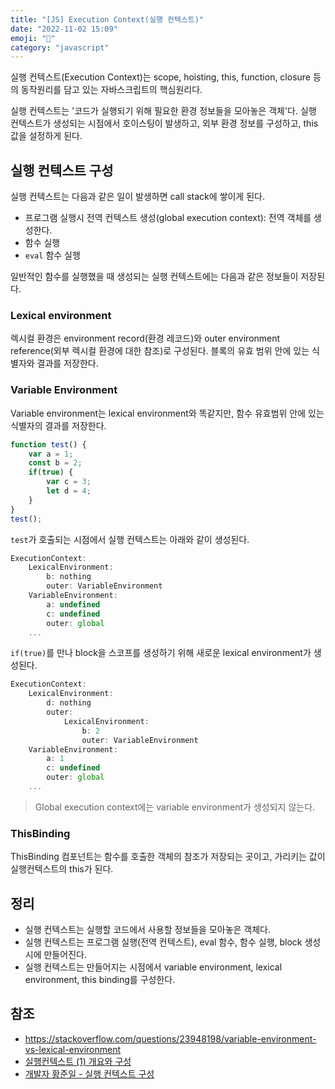 ```yaml
---
title: "[JS] Execution Context(실행 컨텍스트)"
date: "2022-11-02 15:09"
emoji: "🍳"
category: "javascript"
---
```


실행 컨텍스트(Execution Context)는 scope, hoisting, this, function, closure 등의 동작원리를 담고 있는 자바스크립트의 핵심원리다.

실행 컨텍스트는 '코드가 실행되기 위해 필요한 환경 정보들을 모아놓은 객체'다. 실행 컨텍스트가 생성되는 시점에서 호이스팅이 발생하고, 외부 환경 정보를 구성하고, this 값을 설정하게 된다.
## 실행 컨텍스트 구성
실행 컨텍스트는 다음과 같은 일이 발생하면 call stack에 쌓이게 된다.
- 프로그램 실행시 전역 컨텍스트 생성(global execution context): 전역 객체를 생성한다.
- 함수 실행
- `eval` 함수 실행

일반적인 함수를 실행했을 때 생성되는 실행 컨텍스트에는 다음과 같은 정보들이 저장된다.
### Lexical environment
렉시컬 환경은 environment record(환경 레코드)와 outer environment reference(외부 렉시컬 환경에 대한 참조)로 구성된다. 블록의 유효 범위 안에 있는 식별자와 결과를 저장한다.

### Variable Environment
Variable environment는 lexical environment와 똑같지만, 함수 유효범위 안에 있는 식별자의 결과를 저장한다.
```js
function test() {
	var a = 1;
	const b = 2;
	if(true) {
		var c = 3;
		let d = 4;
	}
}
test();
```
`test`가 호출되는 시점에서 실행 컨텍스트는 아래와 같이 생성된다.
```js
ExecutionContext:
	LexicalEnvironment:
		b: nothing
		outer: VariableEnvironment
	VariableEnvironment:
		a: undefined
		c: undefined
		outer: global
	...
```
`if(true)`를 만나 block을 스코프를 생성하기 위해 새로운 lexical environment가 생성된다.
```js
ExecutionContext:
	LexicalEnvironment:
		d: nothing
		outer:
			LexicalEnvironment:
				b: 2
				outer: VariableEnvironment
	VariableEnvironment:
		a: 1
		c: undefined
		outer: global
	...
```

> Global execution context에는 variable environment가 생성되지 않는다.

### ThisBinding
ThisBinding 컴포넌트는 함수를 호출한 객체의 참조가 저장되는 곳이고, 가리키는 값이 실행컨텍스트의 this가 된다.

## 정리
- 실행 컨텍스트는 실행할 코드에서 사용할 정보들을 모아놓은 객체다.
- 실행 컨텍스트는 프로그램 실행(전역 컨텍스트), eval 함수, 함수 실행, block 생성시에 만들어진다.
- 실행 컨텍스트는 만들어지는 시점에서 variable environment, lexical environment, this binding를 구성한다.

## 참조
- https://stackoverflow.com/questions/23948198/variable-environment-vs-lexical-environment
- [실행컨텍스트 (1) 개요와 구성](https://velog.io/@zigje9/%EC%8B%A4%ED%96%89%EC%BB%A8%ED%85%8D%EC%8A%A4%ED%8A%B8-1-%EA%B0%9C%EC%9A%94%EC%99%80-%EA%B5%AC%EC%84%B1)
- [개발자 황준일 - 실행 컨텍스트 구성](https://junilhwang.github.io/TIL/Javascript/Domain/Execution-Context/#_2-%E1%84%89%E1%85%B5%E1%86%AF%E1%84%92%E1%85%A2%E1%86%BC-%E1%84%8F%E1%85%A5%E1%86%AB%E1%84%90%E1%85%A6%E1%86%A8%E1%84%89%E1%85%B3%E1%84%90%E1%85%B3-%E1%84%80%E1%85%AE%E1%84%89%E1%85%A5%E1%86%BC)